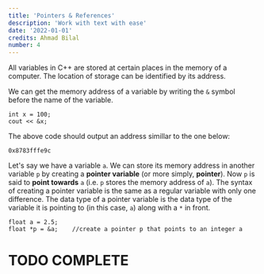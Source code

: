```yaml
---
title: 'Pointers & References'
description: 'Work with text with ease'
date: '2022-01-01'
credits: Ahmad Bilal
number: 4
---
```


All variables in C++ are stored at certain places in the memory of a computer. The location of storage can be identified by its address.

We can get the memory address of a variable by writing the `&` symbol before the name of the variable.
```
int x = 100;
cout << &x;
```

The above code should output an address simillar to the one below:
```
0x8783fffe9c
```

Let's say we have a variable `a`. We can store its memory address in another variable `p` by creating a **pointer variable** (or more simply, **pointer**). Now `p` is said to **point towards** `a` (i.e. `p` stores the memory address of `a`). The syntax  of creating a pointer variable is the same as a regular variable with only one difference. The data type of a pointer variable is the data type of the variable it is pointing to (in this case, `a`) along with a `*` in front.

```
float a = 2.5;
float *p = &a;    //create a pointer p that points to an integer a
```
# TODO COMPLETE